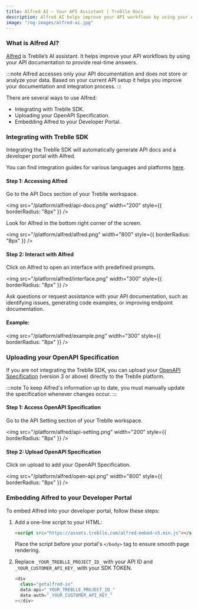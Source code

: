 ```yaml
---
title: Alfred AI – Your API Assistant | Treblle Docs
description: Alfred AI helps improve your API workflows by using your API documentation to provide real-time answers. Integrate with Treblle SDK, upload OpenAPI specs, or embed Alfred in your developer portal.
image: "/og-images/alfred-ai.jpg"
---
```


### What is Alfred AI?

[Alfred](https://treblle.com/product/alfred) is Treblle’s AI assistant. It helps improve your API workflows by using your API documentation to provide real-time answers.

:::note
Alfred accesses only your API documentation and does not store or analyze your data. Based on your current API setup it helps you improve your documentation and integration process.
:::

There are several ways to use Alfred:

- Integrating with Treblle SDK.
- Uploading your OpenAPI Specification.
- Embedding Alfred to your Developer Portal.

### Integrating with Treblle SDK

Integrating the Treblle SDK will automatically generate API docs and a developer portal with Alfred.

You can find integration guides for various languages and platforms [here](https://www.treblle.com/integrations/).

#### Step 1: Accessing Alfred

  Go to the API Docs section of your Treblle workspace.

   <img
    src="/platform/alfred/api-docs.png"
    width="200"
    style={{ borderRadius: "8px" }}
   />

  Look for Alfred in the bottom right corner of the screen.

   <img
     src="/platform/alfred/alfred.png"
     width="800"
     style={{ borderRadius: "8px" }}
   />

#### Step 2: Interact with Alfred

  Click on Alfred to open an interface with predefined prompts.

  <img
    src="/platform/alfred/interface.png"
    width="300"
    style={{ borderRadius: "8px" }}
  />

  Ask questions or request assistance with your API documentation, such as identifying issues, generating code examples, or improving endpoint documentation.

#### Example:

<img
  src="/platform/alfred/example.png"
  width="300"
  style={{ borderRadius: "8px" }}
/>

### Uploading your OpenAPI Specification

If you are not integrating the Treblle SDK, you can upload your [OpenAPI Specification](https://swagger.io/specification/) (version 3 or above) directly to the Treblle platform.

:::note
To keep Alfred's information up to date, you must manually update the specification whenever changes occur.
:::

#### Step 1: Access OpenAPI Specification

  Go to the API Setting section of your Treblle workspace.

  <img
    src="/platform/alfred/api-setting.png"
    width="200"
    style={{ borderRadius: "8px" }}
  />

#### Step 2: Upload OpenAPI Specification

  Click on upload to add your OpenAPI Specification.

  <img
    src="/platform/alfred/open-api.png"
    width="800"
    style={{ borderRadius: "8px" }}
  />

### Embedding Alfred to your Developer Portal

To embed Alfred into your developer portal, follow these steps:

1. Add a one-line script to your HTML:

   ```html
   <script src="https://assets.treblle.com/alfred-embed-v5.min.js"></script>
   ```

   Place the script before your portal's `</body>` tag to ensure smooth page rendering.

2. Replace `_YOUR_TREBLLE_PROJECT_ID_` with your API ID and `_YOUR_CUSTOMER_API_KEY_` with your SDK TOKEN.

   ```javascript
   <div
     class="getalfred-io"
     data-api="_YOUR_TREBLLE_PROJECT_ID_"
     data-auth="_YOUR_CUSTOMER_API_KEY_"
   ></div>
   ```